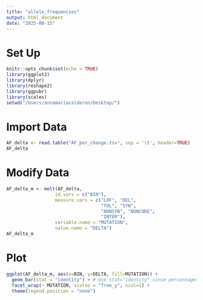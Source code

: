 ```yaml
---
title: "allele_frequencies"
output: html_document
date: "2025-08-15"
---
```


# Set Up

```r
knitr::opts_chunk$set(echo = TRUE)
library(ggplot2)
library(dplyr)
library(reshape2)
library(ggpubr)
library(scales)
setwd("/Users/annamariacalderon/Desktop/")
```

# Import Data

```r
AF_delta <- read.table("AF_per_change.tsv", sep = '\t', header=TRUE)
AF_delta
```

# Modify Data

```r

AF_delta_m <- melt(AF_delta,
                  id.vars = c("BIN"), 
                  measure.vars = c("LOF", "DEL",
                                   "TOL", "SYN",
                                   "NONSYN", "NONCODE",
                                   "INTER"),
                  variable.name = "MUTATION",
                  value.name = "DELTA")
AF_delta_m
```

# Plot

```r

ggplot(AF_delta_m, aes(x=BIN, y=DELTA, fill=MUTATION)) +
  geom_bar(stat = "identity") + # Use stat="identity" since percentages are pre-calculated
  facet_wrap(~ MUTATION, scales = "free_y", ncol=1) +
  theme(legend.position = "none")
  
```
